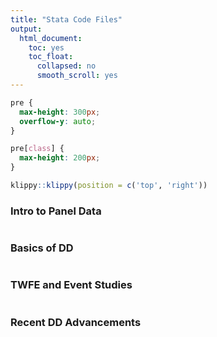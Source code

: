 ```yaml
---
title: "Stata Code Files"
output:
  html_document:
    toc: yes
    toc_float:
      collapsed: no
      smooth_scroll: yes
---
```


```css
pre {
  max-height: 300px;
  overflow-y: auto;
}

pre[class] {
  max-height: 200px;
}
```

```r
klippy::klippy(position = c('top', 'right'))
```

### Intro to Panel Data

```stata
```


### Basics of DD

```stata
```


### TWFE and Event Studies

```stata
```


### Recent DD Advancements

```stata
```
